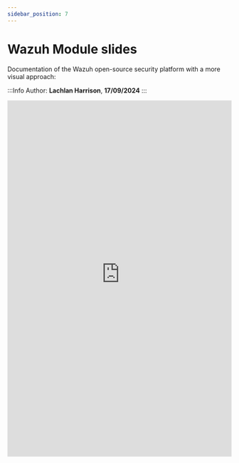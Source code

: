 ---
sidebar_position: 7
---

# Wazuh Module slides

Documentation of the Wazuh open-source security platform with a more visual approach:

:::Info
Author: **Lachlan Harrison**, **17/09/2024**
:::

<embed
     src="https://redback-operations.github.io/redback-documentation/pdf/Wazuh-Presentation.pdf"
     type="application/pdf"
     width="100%"
     height="800px"
/>
